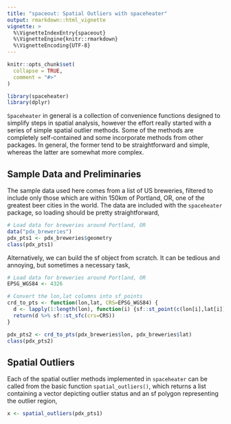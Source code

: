 ```yaml
---
title: "spaceout: Spatial Outliers with spaceheater"
output: rmarkdown::html_vignette
vignette: >
  %\VignetteIndexEntry{spaceout}
  %\VignetteEngine{knitr::rmarkdown}
  %\VignetteEncoding{UTF-8}
---
```


```r
knitr::opts_chunk$set(
  collapse = TRUE,
  comment = "#>"
)
```

```r
library(spaceheater)
library(dplyr)
```


`Spaceheater` in general is a collection of convenience functions designed to simplify steps in spatial analysis, however the effort really started with a series of simple spatial outlier methods.  Some of the methods are completely self-contained and some incorporate methods from other packages.  In general, the former tend to be straightforward and simple, whereas the latter are somewhat more complex.  

## Sample Data and Preliminaries

The sample data used here comes from a list of US breweries, filtered to include only those which are within 150km of Portland, OR, one of the greatest beer cities in the world.  The data are included with the `spaceheater` package, so loading should be pretty straightforward,

```r
# Load data for breweries around Portland, OR
data("pdx_breweries")
pdx_pts1 <- pdx_breweries$geometry
class(pdx_pts1)
```

Alternatively, we can build the sf object from scratch.  It can be tedious and annoying, but sometimes a necessary task,

```r
# Load data for breweries around Portland, OR
EPSG_WGS84 <- 4326

# Convert the lon,lat columns into sf_points
crd_to_pts <- function(lon,lat, CRS=EPSG_WGS84) {
  d <- lapply(1:length(lon), function(i) {sf::st_point(c(lon[i],lat[i]))})
  return(d %>% sf::st_sfc(crs=CRS))
}

pdx_pts2 <- crd_to_pts(pdx_breweries$lon, pdx_breweries$lat)
class(pdx_pts2)

```

## Spatial Outliers

Each of the spatial outlier methods implemented in `spaceheater` can be called from the basic function `spatial_outliers()`, which returns a list containing a vector depicting outlier status and an sf polygon representing the outlier region,

```r
x <- spatial_outliers(pdx_pts1)
```


